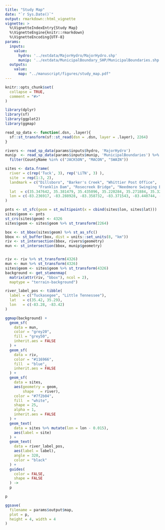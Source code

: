```yaml
---
title: "Study Map"
date: "`r Sys.Date()`"
output: rmarkdown::html_vignette
vignette: >
  %\VignetteIndexEntry{Study Map}
  %\VignetteEngine{knitr::rmarkdown}
  %\VignetteEncoding{UTF-8}
params:
  inputs:
    value:
      hydro: '../extdata/MajorHydro/MajorHydro.shp'
      munip: '../extdata/MunicipalBoundary_SHP/MunicipalBoundaries.shp'
  outputs:
    value:
      map: "../manuscript/figures/study_map.pdf"
---
```


```r
knitr::opts_chunk$set(
  collapse = TRUE,
  comment = "#>"
)
```

```r
library(dplyr)
library(sf)
library(ggplot2)
library(ggmap)
```

```r
read_sp_data <- function(.dsn, .layer){
  sf::st_transform(sf::st_read(dsn = .dsn, layer = .layer), 2264)
}
```


```r
rivers <- read_sp_data(params$inputs$hydro, 'MajorHydro')
munip  <- read_sp_data(params$inputs$munip, 'MunicipalBoundaries') %>%
  filter(CountyName %in% c("JACKSON", "MACON", "SWAIN"))

sites <- data.frame(
  river = c(rep('Tuck', 3), rep('LiTN', 3) ),
  site  = rep(1:3, 2),
  landmark = c("Dillsboro", "Barker's Creek", "Whittier Post Office",
               "Franklin Dam", "Rosecreek Bridge", "Needmore Swinging Bridge"),
  lat  = c(35.347642, 35.381479, 35.435096, 35.220284, 35.271884, 35.322444),
  lon = c(-83.236917, -83.288928, -83.358732, -83.371543, -83.440744, -83.521481) 
) 

pnts <- st_sfc(geom = st_multipoint(x = cbind(sites$lon, sites$lat)))
sites$geom <- pnts
st_crs(sites$geom) <- 4326
sites$geom <- sites$geom %>% st_transform(2264)

box <- st_bbox(sites$geom) %>% st_as_sfc() 
bbox <- st_buffer(box, dist = units::set_units(8, "km"))
riv <- st_intersection(bbox, rivers$geometry) 
mun <- st_intersection(bbox, munip$geometry)


riv <- riv %>% st_transform(4326)
mun <- mun %>% st_transform(4326)
sites$geom <- sites$geom %>% st_transform(4326)
background <- get_stamenmap(
  matrix(attr(riv, "bbox"), ncol = 2), 
  maptype = "terrain-background")

river_label_pos <- tibble(
  label = c("Tuckasegee", "Little Tennessee"),
  lat   = c(35.42, 35.29),
  lon   = c(-83.28, -83.42)
)

ggmap(background) +
  geom_sf(
    data = mun,
    color = "grey20",
    fill = "grey50",
    inherit.aes = FALSE
  ) +
  geom_sf(
    data = riv,
    color = "#116966",
    fill  = "blue",
    inherit.aes = FALSE
  ) + 
  geom_sf(
    data = sites,
    aes(geometry = geom,
        shape   = river),
    color = "#7f2b04",
    fill  = "white",
    shape = 25,
    alpha = 1,
    inherit.aes = FALSE
  ) +
  geom_text(
    data = sites %>% mutate(lon = lon - 0.015),
    aes(label = site)
  ) +
  geom_text(
    data = river_label_pos,
    aes(label = label),
    angle = 320,
    color = "black"
  ) +
  guides(
    color = FALSE,
    shape = FALSE
  ) ->
  p

p
```


```r
ggsave(
  filename = params$output$map,
  plot = p,
  height = 4, width = 4
)
```



